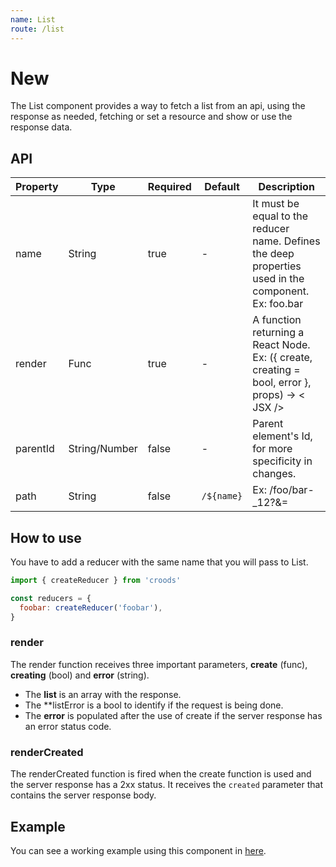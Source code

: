 ```yaml
---
name: List
route: /list
---
```



# New

The List component provides a way to fetch a list from an api, using the response as needed, fetching or set a resource and show or use the response data.

## API

| Property | Type          | Required | Default    | Description                                                                                          |
| -------- | ------------- | -------- | ---------- | ---------------------------------------------------------------------------------------------------- |
| name     | String        | true     | -          | It must be equal to the reducer name. Defines the deep properties used in the component. Ex: foo.bar |
| render   | Func          | true     | -          | A function returning a React Node. Ex: ({ create, creating = bool, error }, props) -> < JSX />       |
| parentId | String/Number | false    | -          | Parent element's Id, for more specificity in changes.                                                |
| path     | String        | false    | `/${name}` | Ex: /foo/bar-\_12?&=                                                                                 |

## How to use

You have to add a reducer with the same name that you will pass to List.

```javascript
import { createReducer } from 'croods'

const reducers = {
  foobar: createReducer('foobar'),
}
```

### render

The render function receives three important parameters, **create** (func), **creating** (bool) and **error** (string).

- The **list** is an array with the response.
- The \*\*listError is a bool to identify if the request is being done.
- The **error** is populated after the use of create if the server response has an error status code.

### renderCreated

The renderCreated function is fired when the create function is used and the server response has a 2xx status.
It receives the `created` parameter that contains the server response body.

## Example

You can see a working example using this component in [here](https://github.com/SeasonedSoftware/croods/blob/master/example/src/colors/List.js).

